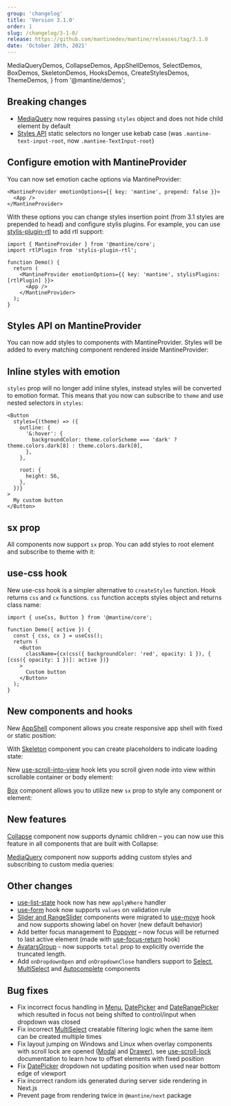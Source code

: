 ```yaml
---
group: 'changelog'
title: 'Version 3.1.0'
order: 1
slug: /changelog/3-1-0/
release: https://github.com/mantinedev/mantine/releases/tag/3.1.0
date: 'October 28th, 2021'
---
```


  MediaQueryDemos,
  CollapseDemos,
  AppShellDemos,
  SelectDemos,
  BoxDemos,
  SkeletonDemos,
  HooksDemos,
  CreateStylesDemos,
  ThemeDemos,
} from '@mantine/demos';

## Breaking changes

- [MediaQuery](https://mantine.dev/core/media-query/) now requires passing `styles` object and does not hide child element by default
- [Styles API](https://mantine.dev/theming/styles-api/) static selectors no longer use kebab case (was `.mantine-text-input-root`, now `.mantine-TextInput-root`)

## Configure emotion with MantineProvider

You can now set emotion cache options via MantineProvider:

```tsx
<MantineProvider emotionOptions={{ key: 'mantine', prepend: false }}>
  <App />
</MantineProvider>
```

With these options you can change styles insertion point (from 3.1 styles are prepended to head)
and configure stylis plugins. For example, you can use [stylis-plugin-rtl](https://github.com/styled-components/stylis-plugin-rtl) to add rtl support:

```tsx
import { MantineProvider } from '@mantine/core';
import rtlPlugin from 'stylis-plugin-rtl';

function Demo() {
  return (
    <MantineProvider emotionOptions={{ key: 'mantine', stylisPlugins: [rtlPlugin] }}>
      <App />
    </MantineProvider>
  );
}
```

## Styles API on MantineProvider

You can now add styles to components with MantineProvider.
Styles will be added to every matching component rendered inside MantineProvider:

<Demo data={ThemeDemos.providerStyles} />

## Inline styles with emotion

`styles` prop will no longer add inline styles, instead styles will be converted to emotion format.
This means that you now can subscribe to `theme` and use nested selectors in `styles`:

```tsx
<Button
  styles={(theme) => ({
    outline: {
      '&:hover': {
        backgroundColor: theme.colorScheme === 'dark' ? theme.colors.dark[8] : theme.colors.dark[0],
      },
    },

    root: {
      height: 56,
    },
  })}
>
  My custom button
</Button>
```

## sx prop

All components now support `sx` prop. You can add styles to root element and subscribe to theme with it:

<Demo data={CreateStylesDemos.createStylesSx} />

## use-css hook

New use-css hook is a simpler alternative to `createStyles` function.
Hook returns `css` and `cx` functions. `css` function accepts styles object and returns class name:

```tsx
import { useCss, Button } from '@mantine/core';

function Demo({ active }) {
  const { css, cx } = useCss();
  return (
    <Button
      className={cx(css({ backgroundColor: 'red', opacity: 1 }), { [css({ opacity: 1 })]: active })}
    >
      Custom button
    </Button>
  );
}
```

## New components and hooks

New [AppShell](https://mantine.dev/core/app-shell/) component allows you create responsive app shell with fixed or static position:

<Demo data={AppShellDemos.usage} />

With [Skeleton](https://mantine.dev/core/skeleton/) component you can create placeholders to indicate loading state:

<Demo data={SkeletonDemos.configurator} />

New [use-scroll-into-view](https://mantine.dev/hooks/use-scroll-into-view/) hook lets you scroll given node into view within scrollable container or body element:

<Demo data={HooksDemos.useScrollIntoViewParent} />

[Box](https://mantine.dev/core/box/) component allows you to utilize new `sx` prop to style any component or element:

<Demo data={BoxDemos.usage} />

## New features

[Collapse](https://mantine.dev/core/collapse/) component now supports dynamic children – you can now use this feature in all components that are built with Collapse:

<Demo data={CollapseDemos.nested} />

[MediaQuery](https://mantine.dev/core/media-query/) component now supports adding custom styles and subscribing to custom media queries:

<Demo data={MediaQueryDemos.query} />

## Other changes

- [use-list-state](https://mantine.dev/hooks/use-list-state/) hook now has new `applyWhere` handler
- [use-form](https://mantine.dev/hooks/use-form/) hook now supports `values` on validation rule
- [Slider and RangeSlider](https://mantine.dev/core/slider/) components were migrated to [use-move](https://mantine.dev/hooks/use-move/) hook and now supports showing label on hover (new default behavior)
- Add better focus management to [Popover](https://mantine.dev/core/popover/) – now focus will be returned to last active element (made with [use-focus-return](https://mantine.dev/hooks/use-focus-return/) hook)
- [AvatarsGroup](https://mantine.dev/core/avatar/#avatars-group) - now supports `total` prop to explicitly override the truncated length.
- Add `onDropdownOpen` and `onDropdownClose` handlers support to [Select](https://mantine.dev/core/select/), [MultiSelect](https://mantine.dev/core/multi-select/) and [Autocomplete](https://mantine.dev/core/autocomplete/) components

## Bug fixes

- Fix incorrect focus handling in [Menu](https://mantine.dev/core/menu/), [DatePicker](https://mantine.dev/dates/date-picker/) and [DateRangePicker](https://mantine.dev/dates/date-picker/) which resulted in focus not being shifted to control/input when dropdown was closed
- Fix incorrect [MultiSelect](https://mantine.dev/core/multi-select/) creatable filtering logic when the same item can be created multiple times
- Fix layout jumping on Windows and Linux when overlay components with scroll lock are opened ([Modal](https://mantine.dev/core/modal/) and [Drawer](https://mantine.dev/core/drawer)), see [use-scroll-lock](https://mantine.dev/hooks/use-scroll-lock/) documentation to learn how to offset elements with fixed position
- Fix [DatePicker](https://mantine.dev/dates/date-picker/) dropdown not updating position when used near bottom edge of viewport
- Fix incorrect random ids generated during server side rendering in Next.js
- Prevent page from rendering twice in `@mantine/next` package
